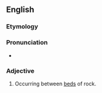 
==English==
===Etymology===

{{prefix|inter|bedded}}
===Pronunciation===
*{{IPA|ɪntɚˈbɛdəd}} {{qualifier|US}}

===Adjective===
{{en-adj|-}}

# {{geology}}  Occurring between [[bed]]s of rock.